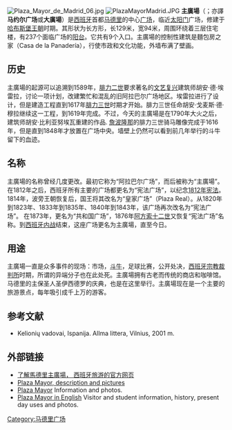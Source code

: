 {{coord|40|24|56|N|3|42|26|W|type:landmark|display=title}}
[[File:Plaza_Mayor_de_Madrid_06.jpg|thumb]]
[[Image:PlazaMayorMadrid.JPG|thumb]]
'''主廣場'''（{{lang-es|Plaza Mayor}}；亦譯'''马约尔广场'''或'''大廣場'''）是[[西班牙|西班牙]]首都[[马德里|马德里]]的中心[[广场|广场]]，临近[[太阳门|太阳门]]广场，修建于[[哈布斯堡王朝|哈布斯堡王朝]]时期。其形状为长方形，长129米，宽94米，周围环绕着三层住宅楼，有237个面临广场的[[阳台|阳台]]。它共有9个入口。主廣場的控制性建筑是麵包房之家（Casa de la Panadería），行使市政和文化功能，外墙布满了壁画。

== 历史 ==
主廣場的起源可以追溯到1589年，[[腓力二世_(西班牙)|腓力二世]]要求著名的[[文艺复兴|文艺复兴]]建筑师胡安·德·埃雷拉，讨论一项计划，改建繁忙和混乱的旧阿拉巴尔广场地区。埃雷拉进行了设计，但是建造工程直到1617年[[腓力三世_(西班牙)|腓力三世]]时期才开始。腓力三世任命胡安·戈麦斯·德·穆拉继续这一工程，到1619年完成。不过，今天的主廣場是在1790年大火之后，建筑师胡安·比利亚努埃瓦重建的作品. [[詹波隆那|詹波隆那]]的腓力三世骑马雕像完成于1616年，但是直到1848年才放置在广场中央。墙壁上仍然可以看到前几年举行的斗牛留下的血迹。

==名称== 
主廣場的名称曾经几度更改。最初它称为“阿拉巴尔广场”，而后被称为“主廣場”。在1812年之后，西班牙所有主要的广场都更名为“宪法广场”，以纪念[[1812年宪法|1812年宪法]]。1814年，波旁王朝恢复后，国王将其改名为“皇家广场”（Plaza Real）。从1820年到1823年、1833年到1835年、1840年到1843年，该广场再次改名为“宪法广场”。 在1873年，更名为“共和国广场”，1876年[[阿方索十二世|阿方索十二世]]又恢复“宪法广场”名称。到[[西班牙内战|西班牙内战]]结束，这座广场更名为主廣場，直至今日。

==用途== 
主廣場一直是众多事件的现场：市场，[[斗牛|斗牛]]，足球比赛，公开处决，[[西班牙宗教裁判所|西班牙宗教裁判所]]时期，所谓的异端分子也在此处死。主廣場拥有古老而传统的商店和咖啡馆。马德里的主保圣人圣伊西德罗的庆典，也是在这里举行。主廣場现在是一个主要的旅游景点，每年吸引成千上万的游客。

==参考文献==
*{{lt icon}}Kelionių vadovai, Ispanija. Allma littera, Vilnius, 2001 m.

==外部链接==
{{commons|Plaza Mayor, Madrid}}
*[http://www.spain.info/zh/que-quieres/arte/monumentos/madrid/plaza_mayor.html 了解馬德里主廣場， 西班牙旅游的官方网页]{{Wayback|url=http://www.spain.info/zh/que-quieres/arte/monumentos/madrid/plaza_mayor.html |date=20200624203820 }}
*[https://web.archive.org/web/20110711132822/http://www.guiaturisticamadrid.com/plaza_mayor.htm  Plaza Mayor, description and pictures]
*[http://www.feelmadrid.com/plazamayor.html Plaza Mayor]{{Wayback|url=http://www.feelmadrid.com/plazamayor.html |date=20090126223552 }} Information and photos.
*[http://www.madrid-guide-spain.com/plaza-mayor.html Plaza Mayor in English]{{Wayback|url=http://www.madrid-guide-spain.com/plaza-mayor.html |date=20201124211939 }} Visitor and student information, history, present day uses and photos.

[[Category:马德里广场|Category:马德里广场]]